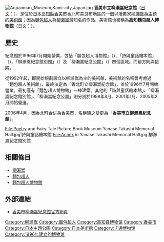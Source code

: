 {{coord|33|38|51.7|N|133|47|1.5|E|type:landmark_region:JP-39|display=title|name=柳瀨嵩紀念館}}
[[File:Anpanman_Museum,Kami-city,Japan.jpg|thumb]]
'''香美市立柳瀨嵩紀念館'''（[[日文|日文]]：'''{{lang|ja|香美市立やなせたかし記念館}}'''），是位於[[日本|日本]][[高知縣|高知縣]][[香美市|香美市]]香北町美良布地區的一個以漫畫家[[柳瀨嵩|柳瀨嵩]]為主題的[[美術館|美術館]]；因為[[麵包超人|麵包超人]]為[[柳瀨嵩|柳瀨嵩]]最知名的作品，美術館也被稱為'''高知麵包超人博物館'''（日文：'''{{lang|ja|高知アンパンマンミュージアム}}'''）。

== 歷史 ==
紀念館於1996年7月開始營業，包括「麵包超人博物館」（{{lang|ja|アンパンマンミュージアム}}）、「詩與童話繪本館」（{{lang|ja|詩とメルヘン絵本館}}）、「柳瀨嵩紀念館別館」（{{lang|ja|やなせたかし記念館別館}}）及「柳瀨嵩紀念公園」（{{lang|ja|やなせたかし記念館公園}}）四個區域。而前方則與{{tsl|ja|道の駅美良布|道之駅美良布}}接隣。

從1992年起，{{tsl|ja|香北町}}即開始規劃設立以柳瀨嵩為主的美術館，美術館的名稱曾考慮過「麵包超人美術館」，最終決定為「香北町立柳瀨嵩紀念館」，並於1996年7月開始營業，最初僅有「麵包超人博物館」一棟建築。其他的「詩與童話繪本館」、「柳瀨嵩紀念館別館」、「柳瀨嵩紀念公園」則分別於1998年8月、2001年1月、2005年2月開始營運。

2006年4月，因香北町[[市町村合併|合併]]為[[香美市|香美市]]，名稱隨之變更為「'''香美市立柳瀨嵩紀念館'''」。

<gallery widths=200px heights=150px>
File:Poetry and Fairy Tale Picture Book Museum Yanase Takashi Memorial Hall.jpg|詩與童話繪本館
File:Annex in Yanase Takashi Memorial Hall.jpg|柳瀨嵩紀念館別館
</gallery>

== 相關條目 ==
{{commonscat|Yanase Takashi Memorial Hall}}
* [[柳瀨嵩|柳瀨嵩]] 
* [[麵包超人|麵包超人]]
* [[麵包超人博物館|麵包超人博物館]]

== 外部連結 ==
* [http://www.anpanman-museum.net/ 香美市柳瀨嵩紀念館官方網頁] {{ja icon}}

{{麵包超人}}
{{日本主題公園}}
{{日本公立美术馆}}
{{Authority control}}

{{DEFAULTSORT:Kami Shiritsu Yanase Takashi Kinenkan}}
[[Category:柳瀨嵩|Category:柳瀨嵩]]
[[Category:面包超人|Category:面包超人]]
[[Category:高知县博物馆|Category:高知县博物馆]]
[[Category:香美市|Category:香美市]]
[[Category:日本主題公園|Category:日本主題公園]]
[[Category:日本美術館|Category:日本美術館]]
[[Category:卡通博物馆|Category:卡通博物馆]]
[[Category:1996年建立的博物馆|Category:1996年建立的博物馆]]